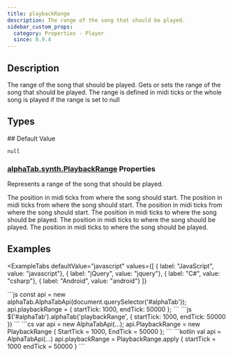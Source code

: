 ```yaml
---
title: playbackRange
description: The range of the song that should be played.
sidebar_custom_props:
  category: Properties - Player
  since: 0.9.4
---
```


<SinceBadge since="0.9.4" />


## Description
The range of the song that should be played. Gets or sets the range of the song that should be played. The range is defined in midi ticks or the whole song is played if the range is set to null

<PropertyDescription />

## Types

<TypeTable>
    <TypeRow type="js" name="alphaTab.synth.PlaybackRange?" />
    <TypeRow type="net" name="AlphaTab.Synth.PlaybackRange?" />
    <TypeRow type="android" name="alphaTab.synth.PlaybackRange?" />
</TypeTable>
## Default Value

`null`
### [alphaTab.synth.PlaybackRange](/docs/reference/plain/playbackrange.mdx) Properties

Represents a range of the song that should be played.

<ParameterTable>
    <ParameterRow platform="js" name="startTick" type="number">
        The position in midi ticks from where the song should start.
    </ParameterRow>
    <ParameterRow platform="net" name="StartTick" type="double">
        The position in midi ticks from where the song should start.
    </ParameterRow>
    <ParameterRow platform="android" name="startTick" type="Double">
        The position in midi ticks from where the song should start.
    </ParameterRow>
    <ParameterRow platform="js" name="endTick" type="number">
        The position in midi ticks to where the song should be played.
    </ParameterRow>
    <ParameterRow platform="net" name="EndTick" type="double">
        The position in midi ticks to where the song should be played.
    </ParameterRow>
    <ParameterRow platform="android" name="endTick" type="Double">
        The position in midi ticks to where the song should be played.
    </ParameterRow>
</ParameterTable>

## Examples


<ExampleTabs
    defaultValue="javascript"
    values={[
      { label: "JavaScript", value: "javascript"},
      { label: "jQuery", value: "jquery"},
      { label: "C#", value: "csharp"},
      { label: "Android", value: "android"}
    ]}
>
<ExampleTabItem value="javascript">
```js
const api = new alphaTab.AlphaTabApi(document.querySelector('#alphaTab'));
api.playbackRange = { startTick: 1000, endTick: 50000 };
```
</ExampleTabItem>
<ExampleTabItem value="jquery">
```js
$('#alphaTab').alphaTab('playbackRange', { startTick: 1000, endTick: 50000 })
```
</ExampleTabItem>
<ExampleTabItem value="csharp">
```cs
var api = new AlphaTabApi<MyControl>(...);
api.PlaybackRange = new PlaybackRange { StartTick = 1000, EndTick = 50000 };
```
</ExampleTabItem>
<ExampleTabItem value="android">
```kotlin
val api = AlphaTabApi<MyControl>(...)
api.playbackRange = PlaybackRange.apply {
    startTick = 1000
    endTick = 50000
}
```
</ExampleTabItem>
</ExampleTabs>

